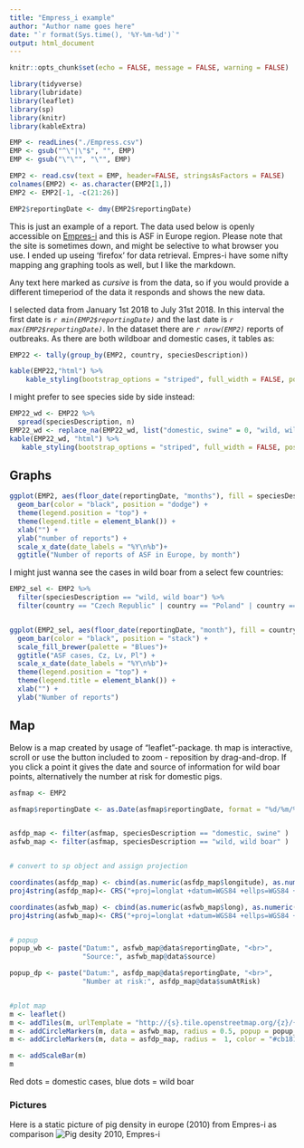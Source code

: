 ```yaml
---
title: "Empress_i example"
author: "Author name goes here"
date: "`r format(Sys.time(), '%Y-%m-%d')`"
output: html_document
---
```


```r
knitr::opts_chunk$set(echo = FALSE, message = FALSE, warning = FALSE)
```

```r
library(tidyverse)
library(lubridate)
library(leaflet)
library(sp)
library(knitr)
library(kableExtra)

EMP <- readLines("./Empress.csv")
EMP <- gsub("^\"|\"$", "", EMP)
EMP <- gsub("\"\"", "\"", EMP)

EMP2 <- read.csv(text = EMP, header=FALSE, stringsAsFactors = FALSE)
colnames(EMP2) <- as.character(EMP2[1,])
EMP2 <- EMP2[-1, -c(21:26)]

EMP2$reportingDate <- dmy(EMP2$reportingDate)

```

This is just an example of a report. The data used below is openly accessible on [Empres-i](http://empres-i.fao.org/empres-i) and this is ASF in Europe region.  Please note that the site is sometimes down, and might be selective to what browser you use. I ended up useing 'firefox' for data retrieval.
Empres-i have some nifty mapping ang graphing tools as well, but I like the markdown.

Any text here marked as *cursive* is from the data, so if you would provide a different timeperiod of the data it responds and shows the new data. 

I selected data from January 1st 2018 to July 31st 2018. In this interval the first date is *`r min(EMP2$reportingDate)`* and the last date is *`r max(EMP2$reportingDate)`*. In the dataset there are *`r nrow(EMP2)`* reports of outbreaks. As there are both wildboar and domestic cases, it tables as: 

```r

EMP22 <- tally(group_by(EMP2, country, speciesDescription))

kable(EMP22,"html") %>%
    kable_styling(bootstrap_options = "striped", full_width = FALSE, position = "left")
```

I might prefer to see species side by side instead:

```r
EMP22_wd <- EMP22 %>% 
  spread(speciesDescription, n)
EMP22_wd <- replace_na(EMP22_wd, list("domestic, swine" = 0, "wild, wild boar" = 0))
kable(EMP22_wd, "html") %>%
   kable_styling(bootstrap_options = "striped", full_width = FALSE, position = "left")

```

## Graphs

```r
ggplot(EMP2, aes(floor_date(reportingDate, "months"), fill = speciesDescription)) +
  geom_bar(color = "black", position = "dodge") +
  theme(legend.position = "top") +
  theme(legend.title = element_blank()) +
  xlab("") +
  ylab("number of reports") +
  scale_x_date(date_labels = "%Y\n%b")+
  ggtitle("Number of reports of ASF in Europe, by month")

```

I might just wanna see the cases in wild boar from a select few countries: 

```r
EMP2_sel <- EMP2 %>%
  filter(speciesDescription == "wild, wild boar") %>%
  filter(country == "Czech Republic" | country == "Poland" | country == "Latvia" )


ggplot(EMP2_sel, aes(floor_date(reportingDate, "month"), fill = country)) +
  geom_bar(color = "black", position = "stack") +
  scale_fill_brewer(palette = "Blues")+
  ggtitle("ASF cases, Cz, Lv, Pl") +
  scale_x_date(date_labels = "%Y\n%b")+
  theme(legend.position = "top") +
  theme(legend.title = element_blank()) +
  xlab("") +
  ylab("Number of reports")
```


## Map

Below is a map created by usage of "leaflet"-package. th map is interactive, scroll or use the button included to zoom - reposition by drag-and-drop. If you click a point it gives the date and source of information for wild boar points, alternatively the number at risk for domestic pigs. 

```r
asfmap <- EMP2

asfmap$reportingDate <- as.Date(asfmap$reportingDate, format = "%d/%m/%Y")


asfdp_map <- filter(asfmap, speciesDescription == "domestic, swine" )
asfwb_map <- filter(asfmap, speciesDescription == "wild, wild boar" )


# convert to sp object and assign projection

coordinates(asfdp_map) <- cbind(as.numeric(asfdp_map$longitude), as.numeric(asfdp_map$latitude))
proj4string(asfdp_map)<- CRS("+proj=longlat +datum=WGS84 +ellps=WGS84 +towgs84=0,0,0")

coordinates(asfwb_map) <- cbind(as.numeric(asfwb_map$long), as.numeric(asfwb_map$lat))
proj4string(asfwb_map)<- CRS("+proj=longlat +datum=WGS84 +ellps=WGS84 +towgs84=0,0,0")


# popup
popup_wb <- paste("Datum:", asfwb_map@data$reportingDate, "<br>",
                  "Source:", asfwb_map@data$source)

popup_dp <- paste("Datum:", asfdp_map@data$reportingDate, "<br>",
                  "Number at risk:", asfdp_map@data$sumAtRisk)


#plot map
m <- leaflet()
m <- addTiles(m, urlTemplate = "http://{s}.tile.openstreetmap.org/{z}/{x}/{y}.png")
m <- addCircleMarkers(m, data = asfwb_map, radius = 0.5, popup = popup_wb) 
m <- addCircleMarkers(m, data = asfdp_map, radius =  1, color = "#cb181d", fillOpacity = 1, popup = popup_dp)

m <- addScaleBar(m)
m
```
Red dots = domestic cases, blue dots = wild boar


### Pictures
Here is a static picture of pig density in europe (2010) from Empres-i as comparison
![Pig desity 2010, Empres-i](GlobalSwineDens.png)

